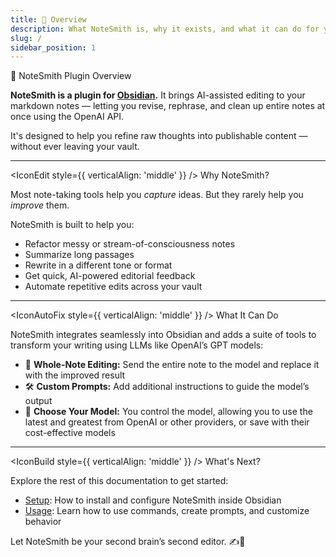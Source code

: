```yaml
---
title: 📝 Overview
description: What NoteSmith is, why it exists, and what it can do for you.
slug: /
sidebar_position: 1
---
```



<Heading as="h1" className="margin-bottom--lg">📝 NoteSmith Plugin Overview</Heading>

**NoteSmith is a plugin for [Obsidian](https://obsidian.md/).** It brings AI-assisted editing to your markdown notes — letting you revise, rephrase, and clean up entire notes at once using the OpenAI API.

It's designed to help you refine raw thoughts into publishable content — without ever leaving your vault.

---

<Heading as="h2" className="margin-bottom--md"><IconEdit style={{ verticalAlign: 'middle' }} /> Why NoteSmith?</Heading>

Most note-taking tools help you *capture* ideas. But they rarely help you *improve* them.

NoteSmith is built to help you:
- Refactor messy or stream-of-consciousness notes
- Summarize long passages
- Rewrite in a different tone or format
- Get quick, AI-powered editorial feedback
- Automate repetitive edits across your vault

---

<Heading as="h2" className="margin-bottom--md"><IconAutoFix style={{ verticalAlign: 'middle' }} /> What It Can Do</Heading>

NoteSmith integrates seamlessly into Obsidian and adds a suite of tools to transform your writing using LLMs like OpenAI’s GPT models:

- 💬 **Whole-Note Editing:** Send the entire note to the model and replace it with the improved result
- 🛠️ **Custom Prompts:** Add additional instructions to guide the model’s output
- 🔌 **Choose Your Model:** You control the model, allowing you to use the latest and greatest from OpenAI or other providers, or save with their cost-effective models

---

<Heading as="h2" className="margin-bottom--md"><IconBuild style={{ verticalAlign: 'middle' }} /> What's Next?</Heading>

Explore the rest of this documentation to get started:

- [Setup](./setup): How to install and configure NoteSmith inside Obsidian
- [Usage](./usage): Learn how to use commands, create prompts, and customize behavior

Let NoteSmith be your second brain’s second editor. ✍️🧠
